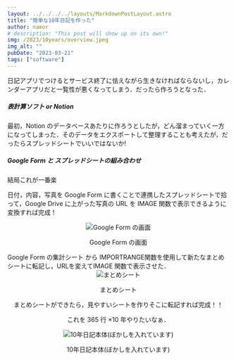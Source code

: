 ```yaml
---
layout: ../../../../layouts/MarkdownPostLayout.astro
title: "簡単な10年日記を作った"
author: namor
# description: "This post will show up on its own!"
img: /2023/10years/overview.jpeg
img_alt: ""
pubDate: "2023-03-21"
tags: ["software"]
---
```


日記アプリでつけるとサービス終了に怯えながら生きなければならないし，カレンダーアプリだと一覧性が悪くなってしまう．だったら作ろうとなった．

##### 表計算ソフト or Notion

最初，Notion のデータベースあたりに作ろうとしたが，どん溜まっていく一方になってしまった．そのデータをエクスポートして整理することも考えたが，だったらスプレッドシートでいいではないか!

##### Google Form と スプレッドシートの組み合わせ

結局これが一番楽

日付，内容，写真を Google Form に書くことで連携したスプレッドシートで拾って，Google Drive に上がった写真の URL を IMAGE 関数で表示できるように変換すれば完成！

<div align="center">
  <img src="/2023/10years/screen.png " alt="Google Form の画面" />
  <p>Google Form の画面</p>
</div>
Google Form の集計シート から IMPORTRANGE関数を使用して新たなまとめシートに転記し，URLを変えてIMAGE
関数で表示させた．
<div align="center">
  <img src="/2023/10years/matome.png" alt="まとめシート" />
  <p>まとめシート</p>
  まとめシートができたら，見やすいシートを作りそこに転記すれば完成！！

これを 365 行 ×10 年やりたいなぁ．

<div align="center">
  <img
    src="/2023/10years/overview.jpeg"
    alt="10年日記本体(ぼかしを入れています)"
  />
  <p>10年日記本体(ぼかしを入れています)</p>
</div>

</div>

